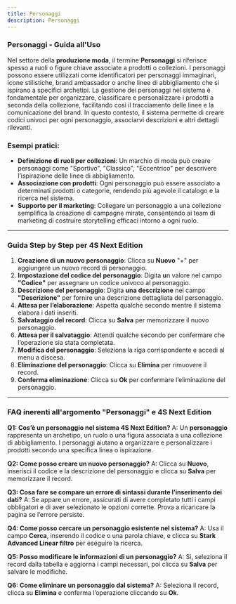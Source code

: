 ```yaml
---
title: Personaggi
description: Personaggi
---
```


### Personaggi - Guida all'Uso

Nel settore della **produzione moda**, il termine **Personaggi** si riferisce spesso a ruoli o figure chiave associate a prodotti o collezioni. I personaggi possono essere utilizzati come identificatori per personaggi immaginari, icone stilistiche, brand ambassador o anche linee di abbigliamento che si ispirano a specifici archetipi. La gestione dei personaggi nel sistema è fondamentale per organizzare, classificare e personalizzare i prodotti a seconda della collezione, facilitando così il tracciamento delle linee e la comunicazione del brand. In questo contesto, il sistema permette di creare codici univoci per ogni personaggio, associarvi descrizioni e altri dettagli rilevanti.

### Esempi pratici:

* **Definizione di ruoli per collezioni**: Un marchio di moda può creare personaggi come "Sportivo", "Classico", "Eccentrico" per descrivere l’ispirazione delle linee di abbigliamento.
* **Associazione con prodotti**: Ogni personaggio può essere associato a determinati prodotti o categorie, rendendo più agevole il catalogo e la ricerca nel sistema.
* **Supporto per il marketing**: Collegare un personaggio a una collezione semplifica la creazione di campagne mirate, consentendo ai team di marketing di costruire storytelling efficaci intorno a ogni ruolo.

***

### Guida Step by Step per **4S Next Edition**

1. **Creazione di un nuovo personaggio**: Clicca su **Nuovo** "+" per aggiungere un nuovo record di personaggio.
2. **Impostazione del codice del personaggio**: Digita **u**n valore nel campo **"Codice"** per assegnare un codice univoco al personaggio.
3. **Descrizione del personaggio**: Digita **una descrizione** nel campo **"Descrizione"** per fornire una descrizione dettagliata del personaggio.
4. **Attesa per l’elaborazione**: Aspetta qualche secondo mentre il sistema elabora i dati inseriti.
5. **Salvataggio del record**: Clicca su **Salva** per memorizzare il nuovo personaggio.
6. **Attesa per il salvataggio**: Attendi qualche secondo per confermare che l’operazione sia stata completata.
7. **Modifica del personaggio**: Seleziona la riga corrispondente e accedi al menu a discesa.
8. **Eliminazione del personaggio**: Clicca su **Elimina** per rimuovere il record.
9. **Conferma eliminazione**: Clicca su **Ok** per confermare l’eliminazione del personaggio.

***

### FAQ inerenti all'argomento "**Personaggi"** e 4S Next Edition

**Q1: Cos’è un personaggio nel sistema 4S Next Edition?**
A: Un **personaggio** rappresenta un archetipo, un ruolo o una figura associata a una collezione di abbigliamento. I personaggi aiutano a organizzare e personalizzare i prodotti secondo una specifica linea o ispirazione.

**Q2: Come posso creare un nuovo personaggio?**
A: Clicca su **Nuovo**, inserisci il codice e la descrizione del personaggio e clicca su **Salva** per memorizzare il record.

**Q3: Cosa fare se compare un errore di sintassi durante l’inserimento dei dati?**
A: Se appare un errore, assicurati di avere completato tutti i campi obbligatori e di aver selezionato le opzioni corrette. Prova a ricaricare la pagina se l’errore persiste.

**Q4: Come posso cercare un personaggio esistente nel sistema?**
A: Usa il campo **Cerca**, inserendo il codice o una parola chiave, e clicca su **Stark Advanced Linear filtro** per eseguire la ricerca.

**Q5: Posso modificare le informazioni di un personaggio?**
A: Sì, seleziona il record dalla tabella e aggiorna i campi necessari, poi clicca su **Salva** per salvare le modifiche.

**Q6: Come eliminare un personaggio dal sistema?**
A: Seleziona il record, clicca su **Elimina** e conferma l’operazione cliccando su **Ok**.